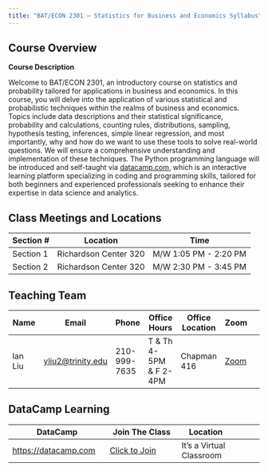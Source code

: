 ```yaml
---
title: "BAT/ECON 2301 – Statistics for Business and Economics Syllabus"
---
```


## Course Overview

**Course Description**

Welcome to BAT/ECON 2301, an introductory course on statistics and probability tailored for applications in business and economics. In this course, you will delve into the application of various statistical and probabilistic techniques within the realms of business and economics. Topics include data descriptions and their statistical significance, probability and calculations, counting rules, distributions, sampling, hypothesis testing, inferences, simple linear regression, and most importantly, why and how do we want to use these tools to solve real-world questions. We will ensure a comprehensive understanding and implementation of these techniques. The Python programming language will be introduced and self-taught via [datacamp.com](https://datacamp.com), which is an interactive learning platform specializing in coding and programming skills, tailored for both beginners and experienced professionals seeking to enhance their expertise in data science and analytics.

## Class Meetings and Locations

| Section # | Location | Time                   |
|---------|----------|------------------------|
| Section 1 | Richardson Center 320  | M/W 1:05 PM - 2:20 PM |
| Section 2 | Richardson Center 320  | M/W 2:30 PM - 3:45 PM  |


## Teaching Team 

| Name        |  Email | Phone | Office Hours   | Office Location    | Zoom |
|-------------|--------|-------|----------------|-------------|------|------|
| Ian Liu     |  [yliu2@trinity.edu](yliu2@trinity.edu) | 210-999-7635 | T & Th 4-5PM \& F 2-4PM | Chapman 416 |  [Zoom](https://trinity.zoom.us/j/4090111710)    |


## DataCamp Learning


| DataCamp                 | Join The Class   | Location    |
|----------------------|----------------|-------------|------|
| [https://datacamp.com](https://datacamp.com)              | [Click to Join](https://www.datacamp.com/groups/shared_links/095302a5c4f905266add3d8200e439c1c6f89a19fc6bc9ecae7948265565450d)   | It's a Virtual Classroom |

